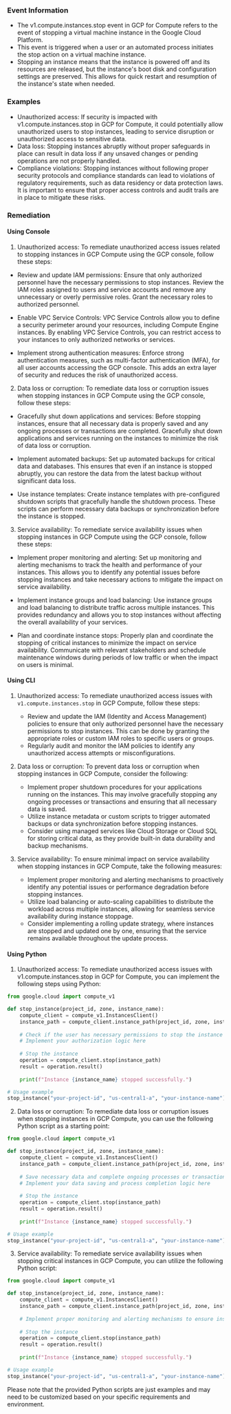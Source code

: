 
### Event Information

- The v1.compute.instances.stop event in GCP for Compute refers to the event of stopping a virtual machine instance in the Google Cloud Platform.
- This event is triggered when a user or an automated process initiates the stop action on a virtual machine instance.
- Stopping an instance means that the instance is powered off and its resources are released, but the instance's boot disk and configuration settings are preserved. This allows for quick restart and resumption of the instance's state when needed.


### Examples

- Unauthorized access: If security is impacted with v1.compute.instances.stop in GCP for Compute, it could potentially allow unauthorized users to stop instances, leading to service disruption or unauthorized access to sensitive data.
- Data loss: Stopping instances abruptly without proper safeguards in place can result in data loss if any unsaved changes or pending operations are not properly handled.
- Compliance violations: Stopping instances without following proper security protocols and compliance standards can lead to violations of regulatory requirements, such as data residency or data protection laws. It is important to ensure that proper access controls and audit trails are in place to mitigate these risks.

### Remediation

#### Using Console

1. Unauthorized access: To remediate unauthorized access issues related to stopping instances in GCP Compute using the GCP console, follow these steps:

- Review and update IAM permissions: Ensure that only authorized personnel have the necessary permissions to stop instances. Review the IAM roles assigned to users and service accounts and remove any unnecessary or overly permissive roles. Grant the necessary roles to authorized personnel.

- Enable VPC Service Controls: VPC Service Controls allow you to define a security perimeter around your resources, including Compute Engine instances. By enabling VPC Service Controls, you can restrict access to your instances to only authorized networks or services.

- Implement strong authentication measures: Enforce strong authentication measures, such as multi-factor authentication (MFA), for all user accounts accessing the GCP console. This adds an extra layer of security and reduces the risk of unauthorized access.

2. Data loss or corruption: To remediate data loss or corruption issues when stopping instances in GCP Compute using the GCP console, follow these steps:

- Gracefully shut down applications and services: Before stopping instances, ensure that all necessary data is properly saved and any ongoing processes or transactions are completed. Gracefully shut down applications and services running on the instances to minimize the risk of data loss or corruption.

- Implement automated backups: Set up automated backups for critical data and databases. This ensures that even if an instance is stopped abruptly, you can restore the data from the latest backup without significant data loss.

- Use instance templates: Create instance templates with pre-configured shutdown scripts that gracefully handle the shutdown process. These scripts can perform necessary data backups or synchronization before the instance is stopped.

3. Service availability: To remediate service availability issues when stopping instances in GCP Compute using the GCP console, follow these steps:

- Implement proper monitoring and alerting: Set up monitoring and alerting mechanisms to track the health and performance of your instances. This allows you to identify any potential issues before stopping instances and take necessary actions to mitigate the impact on service availability.

- Implement instance groups and load balancing: Use instance groups and load balancing to distribute traffic across multiple instances. This provides redundancy and allows you to stop instances without affecting the overall availability of your services.

- Plan and coordinate instance stops: Properly plan and coordinate the stopping of critical instances to minimize the impact on service availability. Communicate with relevant stakeholders and schedule maintenance windows during periods of low traffic or when the impact on users is minimal.

#### Using CLI

1. Unauthorized access: To remediate unauthorized access issues with `v1.compute.instances.stop` in GCP Compute, follow these steps:
   - Review and update the IAM (Identity and Access Management) policies to ensure that only authorized personnel have the necessary permissions to stop instances. This can be done by granting the appropriate roles or custom IAM roles to specific users or groups.
   - Regularly audit and monitor the IAM policies to identify any unauthorized access attempts or misconfigurations.

2. Data loss or corruption: To prevent data loss or corruption when stopping instances in GCP Compute, consider the following:
   - Implement proper shutdown procedures for your applications running on the instances. This may involve gracefully stopping any ongoing processes or transactions and ensuring that all necessary data is saved.
   - Utilize instance metadata or custom scripts to trigger automated backups or data synchronization before stopping instances.
   - Consider using managed services like Cloud Storage or Cloud SQL for storing critical data, as they provide built-in data durability and backup mechanisms.

3. Service availability: To ensure minimal impact on service availability when stopping instances in GCP Compute, take the following measures:
   - Implement proper monitoring and alerting mechanisms to proactively identify any potential issues or performance degradation before stopping instances.
   - Utilize load balancing or auto-scaling capabilities to distribute the workload across multiple instances, allowing for seamless service availability during instance stoppage.
   - Consider implementing a rolling update strategy, where instances are stopped and updated one by one, ensuring that the service remains available throughout the update process.

#### Using Python

1. Unauthorized access: To remediate unauthorized access issues with v1.compute.instances.stop in GCP for Compute, you can implement the following steps using Python:

```python
from google.cloud import compute_v1

def stop_instance(project_id, zone, instance_name):
    compute_client = compute_v1.InstancesClient()
    instance_path = compute_client.instance_path(project_id, zone, instance_name)
    
    # Check if the user has necessary permissions to stop the instance
    # Implement your authorization logic here
    
    # Stop the instance
    operation = compute_client.stop(instance_path)
    result = operation.result()
    
    print(f"Instance {instance_name} stopped successfully.")

# Usage example
stop_instance("your-project-id", "us-central1-a", "your-instance-name")
```

2. Data loss or corruption: To remediate data loss or corruption issues when stopping instances in GCP Compute, you can use the following Python script as a starting point:

```python
from google.cloud import compute_v1

def stop_instance(project_id, zone, instance_name):
    compute_client = compute_v1.InstancesClient()
    instance_path = compute_client.instance_path(project_id, zone, instance_name)
    
    # Save necessary data and complete ongoing processes or transactions
    # Implement your data saving and process completion logic here
    
    # Stop the instance
    operation = compute_client.stop(instance_path)
    result = operation.result()
    
    print(f"Instance {instance_name} stopped successfully.")

# Usage example
stop_instance("your-project-id", "us-central1-a", "your-instance-name")
```

3. Service availability: To remediate service availability issues when stopping critical instances in GCP Compute, you can utilize the following Python script:

```python
from google.cloud import compute_v1

def stop_instance(project_id, zone, instance_name):
    compute_client = compute_v1.InstancesClient()
    instance_path = compute_client.instance_path(project_id, zone, instance_name)
    
    # Implement proper monitoring and alerting mechanisms to ensure instances are stopped only when necessary
    
    # Stop the instance
    operation = compute_client.stop(instance_path)
    result = operation.result()
    
    print(f"Instance {instance_name} stopped successfully.")

# Usage example
stop_instance("your-project-id", "us-central1-a", "your-instance-name")
```

Please note that the provided Python scripts are just examples and may need to be customized based on your specific requirements and environment.

